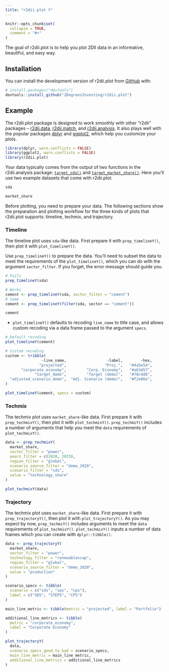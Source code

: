 ```yaml
---
title: "r2dii.plot Y"
---
```


```r
knitr::opts_chunk$set(
  collapse = TRUE,
  comment = "#>"
)
```

The goal of r2dii.plot is to help you plot 2DII data in an informative,
beautiful, and easy way.

## Installation

You can install the development version of r2dii.plot from
[GitHub](https://github.com/2DegreesInvesting/r2dii.plot) with:

```r
# install.packages("devtools")
devtools::install_github("2DegreesInvesting/r2dii.plot")
```

## Example

The r2dii.plot package is designed to work smoothly with other "r2dii" packages
-- [r2dii.data](https://2degreesinvesting.github.io/r2dii.data/),
[r2dii.match](https://2degreesinvesting.github.io/r2dii.match/), and
[r2dii.analysis](https://2degreesinvesting.github.io/r2dii.analysis/). It also
plays well with the popular packages [dplyr](https://www.tidyverse.org/) and
[ggplot2](https://ggplot2.tidyverse.org/), which help you customize your plots.

```r
library(dplyr, warn.conflicts = FALSE)
library(ggplot2, warn.conflicts = FALSE)
library(r2dii.plot)
```

Your data typically comes from the output of two functions in the r2dii.analysis
package:
[`target_sda()`](https://2degreesinvesting.github.io/r2dii.analysis/reference/target_sda.html)
and
[`target_market_share()`](https://2degreesinvesting.github.io/r2dii.analysis/reference/target_market_share.html).
Here you'll use two example datasets that come with r2dii.plot.

```r
sda

market_share
```

Before plotting, you need to prepare your data. The following sections show the
preparation and plotting workflow for the three kinds of plots that r2dii.plot
supports: timeline, techmix, and trajectory.

### Timeline

The timeline plot uses `sda`-like data. First prepare it with
`prep_timelineY()`, then plot it with `plot_timelineY()`.

Use `prep_timelineY()` to prepare the data. You'll need to subset the data to
meet the requirements of the `plot_timelineY()`, which you can do with the
argument `sector_filter`. If you forget, the error message should guide you.

```r
# Fails
prep_timelineY(sda)

# Works
cement <- prep_timelineY(sda, sector_filter = "cement")
# Same
cement <- prep_timelineY(filter(sda, sector == "cement"))

cement
```

* `plot_timelineY()` defaults to recoding `line_name` to title case, and allows
custom recoding via a data frame passed to the argument `specs`.

```r
# Default recoding
plot_timelineY(cement)

# Custom recoding
custom <- tribble(
                ~line_name,                  ~label,        ~hex,
               "projected",                 "Proj.",   "#4a5e54",
       "corporate_economy",         "Corp. Economy",   "#a63d57",
             "target_demo",         "Target (demo)",   "#78c4d6",
  "adjusted_scenario_demo",  "Adj. Scenario (demo)",   "#f2e06e",
)

plot_timelineY(cement, specs = custom)
```

### Techmix

The techmix plot uses `market_share`-like data. First prepare it with
`prep_techmixY()`, then plot it with `plot_techmixY()`. `prep_techmiY()` 
includes a number of arguments that help you meet the `data` requirements
of `plot_techmixY()`.

```r
data <- prep_techmixY(
  market_share,
  sector_filter = "power",
  years_filter = c(2020, 2025),
  region_filter = "global",
  scenario_source_filter = "demo_2020",
  scenario_filter = "sds",
  value = "technology_share"
)

plot_techmixY(data)
```

### Trajectory

The techmix plot uses `market_share`-like data. First prepare it with
`prep_trajectoryY()`, then plot it with `plot_trajectoryY()`. As you may expect
by now, `prep_techmiY()` includes arguments to meet the `data` requirements of
`plot_techmixY()`. `plot_techmixY()` inputs a number of data frames which you
can create with `dplyr::tibble()`.

```r
data <- prep_trajectoryY(
  market_share,
  sector_filter = "power",
  technology_filter = "renewablescap",
  region_filter = "global",
  scenario_source_filter = "demo_2020",
  value = "production"
)

scenario_specs <- tibble(
  scenario = c("sds", "sps", "cps"),
  label = c("SDS", "STEPS", "CPS")
)

main_line_metric <- tibble(metric = "projected", label = "Portfolio")

additional_line_metrics <- tibble(
  metric = "corporate_economy",
  label = "Corporate Economy"
)

plot_trajectoryY(
  data,
  scenario_specs_good_to_bad = scenario_specs,
  main_line_metric = main_line_metric,
  additional_line_metrics = additional_line_metrics
)
```
